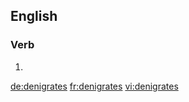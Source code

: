 
==English==

===Verb===
{{head|en}}

# {{en-third-person singular of|denigrate}}

[[de:denigrates]]
[[fr:denigrates]]
[[vi:denigrates]]